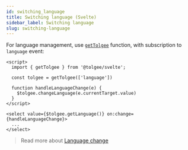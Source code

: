 ```yaml
---
id: switching_language
title: Switching language (Svelte)
sidebar_label: Switching language
slug: switching-language
---
```


For language management, use [`getTolgee`](./api#gettolgee-function) function, with subscription to `language` event:

```svelte
<script>
  import { getTolgee } from '@tolgee/svelte';

  const tolgee = getTolgee(['language'])

  function handleLanguageChange(e) {
    $tolgee.changeLanguage(e.currentTarget.value)
  }
</script>

<select value={$tolgee.getLanguage()} on:change={handleLanguageChange}>
  ...
</select>
```

> Read more about [Language change](/switching_language.mdx)

